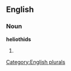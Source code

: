 
==English==

===Noun===
'''heliothids'''

# {{plural of|[[heliothid]]}}

[[Category:English plurals]]